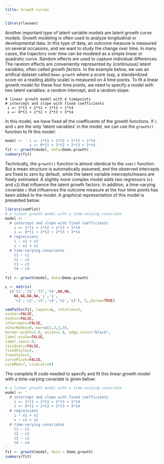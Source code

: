 ```yaml
---
title: Growth curves
---
```


```r
library(lavaan)
```

Another important type of latent variable models are latent growth curve models. Growth modeling is often used to analyze longitudinal or developmental data. In this type of data, an outcome measure is measured on several occasions, and we want to study the change over time. In many cases, the trajectory over time can be modeled as a simple linear or quadratic curve. Random effects are used to capture individual differences. The random effects are conveniently represented by (continuous) latent variables, often called *growth factors*. In the example below, we use an artifical dataset called `Demo.growth` where a score (say, a standardized score on a reading ability scale) is measured on 4 time points. To fit a linear growth model for these four time points, we need to specify a model with two latent variables: a random intercept, and a random slope:

```         
# linear growth model with 4 timepoints
# intercept and slope with fixed coefficients
 i =~ 1*t1 + 1*t2 + 1*t3 + 1*t4
 s =~ 0*t1 + 1*t2 + 2*t3 + 3*t4
```

In this model, we have fixed all the coefficients of the growth functions. If `i` and `s` are the only 'latent variables' in the model, we can use the `growth()` function to fit this model:

```r
model <- ' i =~ 1*t1 + 1*t2 + 1*t3 + 1*t4
           s =~ 0*t1 + 1*t2 + 2*t3 + 3*t4 '
fit <- growth(model, data=Demo.growth)
summary(fit)
```

Technically, the `growth()` function is almost identical to the `sem()` function. But a mean structure is automatically assumed, and the observed intercepts are fixed to zero by default, while the latent variable intercepts/means are freely estimated. A slightly more complex model adds two regressors (`x1` and `x2`) that influence the latent growth factors. In addition, a time-varying covariate `c` that influences the outcome measure at the four time points has been added to the model. A graphical representation of this model is presented below.

```r
library(semPlot)
# a linear growth model with a time-varying covariate
model <- '
  # intercept and slope with fixed coefficients
    i =~ 1*t1 + 1*t2 + 1*t3 + 1*t4
    s =~ 0*t1 + 1*t2 + 2*t3 + 3*t4
  # regressions
    i ~ x1 + x2
    s ~ x1 + x2
  # time-varying covariates
    t1 ~ c1
    t2 ~ c2
    t3 ~ c3
    t4 ~ c4
'
fit <- growth(model, data=Demo.growth)

L <- matrix(
  c('t1','t2','t3','t4',NA,NA,
    NA,NA,NA,NA,'i','s',
    'c1','c2','c3','c4','x1','x2'), 3,,byrow=TRUE)

semPaths(fit, layout=L, rotation=3,
exoVar=FALSE,
exoCov=FALSE,
intercepts=FALSE,
nCharNodes=0, mar=c(3,3,3,3),
border.width=1.0, esize=1.0, edge.color="black",
label.scale=FALSE,
label.cex=1.0,
residuals=FALSE,
fixedStyle=2,
freeStyle=1,
curvePivot=FALSE,
sizeMan=7, sizeLat=10)
```

The complete R code needed to specify and fit this linear growth model with a time-varying covariate is given below:

```r
# a linear growth model with a time-varying covariate
model <- '
  # intercept and slope with fixed coefficients
    i =~ 1*t1 + 1*t2 + 1*t3 + 1*t4
    s =~ 0*t1 + 1*t2 + 2*t3 + 3*t4
  # regressions
    i ~ x1 + x2
    s ~ x1 + x2
  # time-varying covariates
    t1 ~ c1
    t2 ~ c2
    t3 ~ c3
    t4 ~ c4
'
fit <- growth(model, data = Demo.growth)
summary(fit)
```
